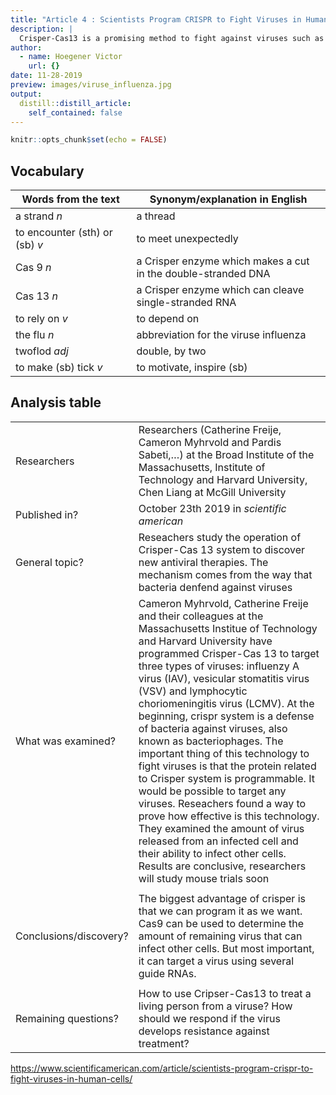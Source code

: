 ```yaml
---
title: "Article 4 : Scientists Program CRISPR to Fight Viruses in Human Cells"
description: |
  Crisper-Cas13 is a promising method to fight against viruses such as Ebola or influenza. 
author:
  - name: Hoegener Victor
    url: {}
date: 11-28-2019
preview: images/viruse_influenza.jpg
output:
  distill::distill_article:
    self_contained: false
---
```


```r
knitr::opts_chunk$set(echo = FALSE)
```

## Vocabulary

| Words from the text | Synonym/explanation in English |
| ------------------- | ------------------------------ |
| a strand *n*  | a thread                   |
| to encounter (sth) or (sb) *v*                   | to meet unexpectedly         |
| Cas 9 *n*                    |  a Crisper enzyme which makes a cut in the double-stranded DNA        |
| Cas 13 *n*                    | a Crisper enzyme which can cleave single-stranded RNA         |
| to rely on *v*                    | to depend on         |
| the flu *n*                    | abbreviation for the viruse influenza         |
| twoflod *adj*                   | double, by two         |
| to make (sb) tick *v*                    | to motivate, inspire (sb)         |


## Analysis table

|                              |                                                                     |
| ---------------------------- | ------------------------------------------------------------------- |
| Researchers                  | Researchers (Catherine Freije, Cameron Myhrvold and Pardis Sabeti,...) at the Broad Institute of the Massachusetts, Institute of Technology and Harvard University, Chen Liang at McGill University                        |
| Published in?                | October 23th 2019 in *scientific american*                                                     |
| General topic?               | Reseachers study the operation of Crisper-Cas 13 system to discover new antiviral therapies. The mechanism comes from the way that bacteria denfend against viruses                      |
| What was examined?       | Cameron Myhrvold, Catherine Freije and their colleagues at the Massachusetts Institue of Technology and Harvard University have programmed Crisper-Cas 13 to target three types of viruses: influenzy A virus (IAV), vesicular stomatitis virus (VSV) and lymphocytic choriomeningitis virus (LCMV). At the beginning, crispr system is a defense of bacteria against viruses, also known as bacteriophages. The important thing of this technology to fight viruses is that the protein related to Crisper system is programmable. It would be possible to target any viruses. Reseachers found a way to prove how effective is this technology. They examined the amount of virus released from an infected cell and their ability to infect other cells. Results are conclusive, researchers will study mouse trials soon
     |
| Conclusions/discovery?       | The biggest advantage of crisper is that we can program it as we want. Cas9 can be used to determine the amount of remaining virus that can infect other cells. But most important, it can target a virus using several guide RNAs.
       |
| Remaining questions?         | How to use Cripser-Cas13 to treat a living person from a viruse? How should we respond if the virus develops resistance against treatment?       |



<https://www.scientificamerican.com/article/scientists-program-crispr-to-fight-viruses-in-human-cells/>
